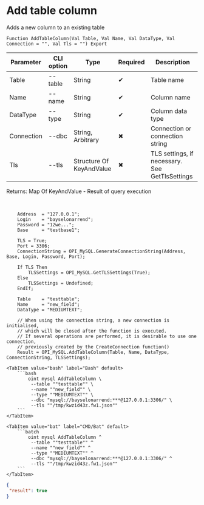 ﻿---
sidebar_position: 4
description: Add table column and other functions to work with MySQL in the Open Integration Package, a free open-source integration library for 1C:Enterprise 8, OneScript and CLI
keywords: [1C, 1С, 1С:Enterprise, 1С:Enterprise 8.3, API, Integration, Services, Exchange, OneScript, CLI, MySQL]
---


# Add table column
 Adds a new column to an existing table



`Function AddTableColumn(Val Table, Val Name, Val DataType, Val Connection = "", Val Tls = "") Export`

  | Parameter | CLI option | Type | Required | Description |
  |-|-|-|-|-|
  | Table | --table | String | &#x2714; | Table name |
  | Name | --name | String | &#x2714; | Column name |
  | DataType | --type | String | &#x2714; | Column data type |
  | Connection | --dbc | String, Arbitrary | &#x2716; | Connection or connection string |
  | Tls | --tls | Structure Of KeyAndValue | &#x2716; | TLS settings, if necessary. See GetTlsSettings |

  
  Returns:  Map Of KeyAndValue - Result of query execution

<br/>



```bsl title="1C:Enterprise/OneScript code example"
    Address  = "127.0.0.1";
    Login    = "bayselonarrend";
    Password = "12we...";
    Base     = "testbase1";

    TLS = True;
    Port = 3306;
    ConnectionString = OPI_MySQL.GenerateConnectionString(Address, Base, Login, Password, Port);

    If TLS Then
        TLSSettings = OPI_MySQL.GetTLSSettings(True);
    Else
        TLSSettings = Undefined;
    EndIf;

    Table    = "testtable";
    Name     = "new_field";
    DataType = "MEDIUMTEXT";

    // When using the connection string, a new connection is initialised,
    // which will be closed after the function is executed.
    // If several operations are performed, it is desirable to use one connection,
    // previously created by the CreateConnection function()
    Result = OPI_MySQL.AddTableColumn(Table, Name, DataType, ConnectionString, TLSSettings);
```
 

 <Tabs>
  
    <TabItem value="bash" label="Bash" default>
        ```bash
            oint mysql AddTableColumn \
             --table ""testtable"" \
             --name ""new_field"" \
             --type ""MEDIUMTEXT"" \
             --dbc "mysql://bayselonarrend:***@127.0.0.1:3306/" \
             --tls ""/tmp/kwzid43z.fw1.json""
        ```
    </TabItem>
  
    <TabItem value="bat" label="CMD/Bat" default>
        ```batch
            oint mysql AddTableColumn ^
             --table ""testtable"" ^
             --name ""new_field"" ^
             --type ""MEDIUMTEXT"" ^
             --dbc "mysql://bayselonarrend:***@127.0.0.1:3306/" ^
             --tls ""/tmp/kwzid43z.fw1.json""
        ```
    </TabItem>
</Tabs>


```json title="Result"
{
 "result": true
}
```
